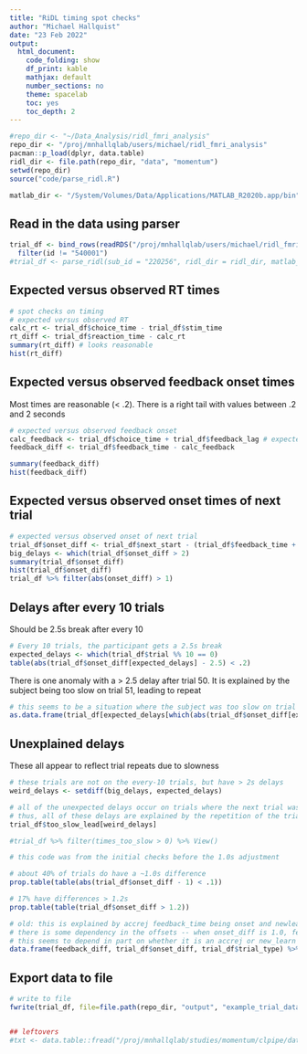 ```yaml
---
title: "RiDL timing spot checks"
author: "Michael Hallquist"
date: "23 Feb 2022"
output:
  html_document:
    code_folding: show
    df_print: kable
    mathjax: default
    number_sections: no
    theme: spacelab
    toc: yes
    toc_depth: 2
---
```


```r
#repo_dir <- "~/Data_Analysis/ridl_fmri_analysis"
repo_dir <- "/proj/mnhallqlab/users/michael/ridl_fmri_analysis"
pacman::p_load(dplyr, data.table)
ridl_dir <- file.path(repo_dir, "data", "momentum")
setwd(repo_dir)
source("code/parse_ridl.R")

matlab_dir <- "/System/Volumes/Data/Applications/MATLAB_R2020b.app/bin"
```

## Read in the data using parser

```r
trial_df <- bind_rows(readRDS("/proj/mnhallqlab/users/michael/ridl_fmri_analysis/code/tmp_ridl.rds")) %>%
  filter(id != "540001")
#trial_df <- parse_ridl(sub_id = "220256", ridl_dir = ridl_dir, matlab_dir = matlab_dir)
```

## Expected versus observed RT times

```r
# spot checks on timing
# expected versus observed RT
calc_rt <- trial_df$choice_time - trial_df$stim_time
rt_diff <- trial_df$reaction_time - calc_rt 
summary(rt_diff) # looks reasonable
hist(rt_diff)
```

## Expected versus observed feedback onset times

Most times are reasonable (< .2). There is a right tail with values between .2 and 2 seconds

```r
# expected versus observed feedback onset
calc_feedback <- trial_df$choice_time + trial_df$feedback_lag # expected feedback onset time
feedback_diff <- trial_df$feedback_time - calc_feedback

summary(feedback_diff)
hist(feedback_diff)
```

## Expected versus observed onset times of next trial

```r
# expected versus observed onset of next trial
trial_df$onset_diff <- trial_df$next_start - (trial_df$feedback_time + 1.0) # 1.0 is fixed duration of feedback event
big_delays <- which(trial_df$onset_diff > 2)
summary(trial_df$onset_diff)
hist(trial_df$onset_diff)
trial_df %>% filter(abs(onset_diff) > 1)
```

## Delays after every 10 trials

Should be 2.5s break after every 10

```r
# Every 10 trials, the participant gets a 2.5s break
expected_delays <- which(trial_df$trial %% 10 == 0)
table(abs(trial_df$onset_diff[expected_delays] - 2.5) < .2)
```

There is one anomaly with a > 2.5 delay after trial 50. It is explained by the subject being too slow on trial 51, leading to repeat
```r
# this seems to be a situation where the subject was too slow on trial 51, which explains the delay on a 10-aligned trial
as.data.frame(trial_df[expected_delays[which(abs(trial_df$onset_diff[expected_delays] - 2.5) > .2)],])
```

## Unexplained delays

These all appear to reflect trial repeats due to slowness
```r
# these trials are not on the every-10 trials, but have > 2s delays
weird_delays <- setdiff(big_delays, expected_delays)

# all of the unexpected delays occur on trials where the next trial was too slow
# thus, all of these delays are explained by the repetition of the trial (and this implies that the times in the file are the final presentation)
trial_df$too_slow_lead[weird_delays]

#trial_df %>% filter(times_too_slow > 0) %>% View()
```

```r
# this code was from the initial checks before the 1.0s adjustment

# about 40% of trials do have a ~1.0s difference
prop.table(table(abs(trial_df$onset_diff - 1) < .1))

# 17% have differences > 1.2s
prop.table(table(trial_df$onset_diff > 1.2))

# old: this is explained by accrej feedback_time being onset and newlearn being offset. Fixed in parse_ridl.R by subtracting 1.0 in newlearn
# there is some dependency in the offsets -- when onset_diff is 1.0, feedback_diff is often 0.0 and vice versa
# this seems to depend in part on whether it is an accrej or new_learn trial.
data.frame(feedback_diff, trial_df$onset_diff, trial_df$trial_type) %>% head(n = 20)
```

## Export data to file

```r

# write to file
fwrite(trial_df, file=file.path(repo_dir, "output", "example_trial_data.csv"))


## leftovers
#txt <- data.table::fread("/proj/mnhallqlab/studies/momentum/clpipe/data_onsets/220256/Subject_220256.txt")

```

